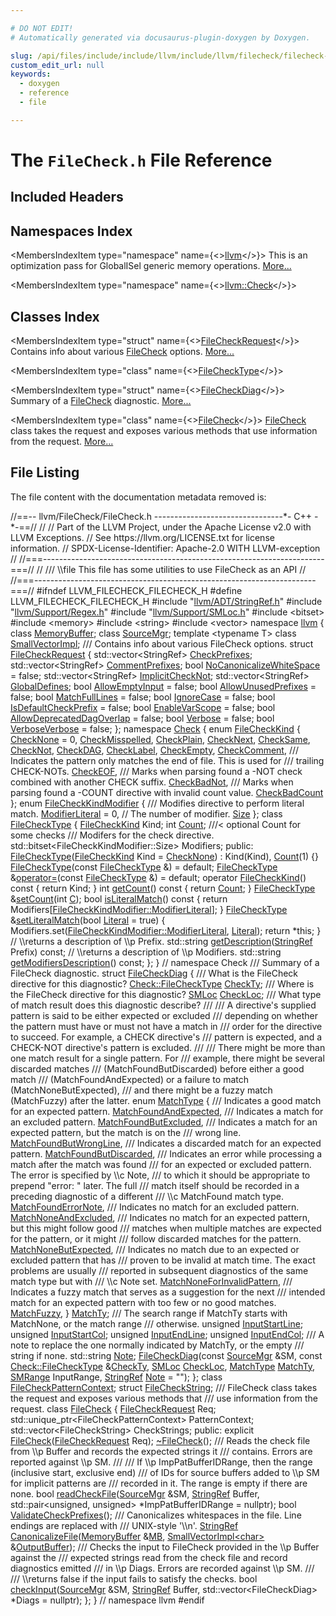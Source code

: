 ```yaml
---

# DO NOT EDIT!
# Automatically generated via docusaurus-plugin-doxygen by Doxygen.

slug: /api/files/include/include/llvm/include/llvm/filecheck/filecheck-h
custom_edit_url: null
keywords:
  - doxygen
  - reference
  - file

---
```





# The `FileCheck.h` File Reference

<DoxygenPage pluginConfig={pluginConfig}>



## Included Headers

<IncludesList>
<IncludesListItem
  filePath="llvm/ADT/StringRef.h"
  permalink="/docs/api/files/include/include/llvm/include/llvm/adt/stringref-h"
  isLocal="true" />
<IncludesListItem
  filePath="llvm/Support/Regex.h"
  permalink="/docs/api/files/include/include/llvm/include/llvm/support/regex-h"
  isLocal="true" />
<IncludesListItem
  filePath="llvm/Support/SMLoc.h"
  permalink="/docs/api/files/include/include/llvm/include/llvm/support/smloc-h"
  isLocal="true" />
<IncludesListItem
  filePath="bitset"
  permalink=""
  isLocal="false" />
<IncludesListItem
  filePath="memory"
  permalink=""
  isLocal="false" />
<IncludesListItem
  filePath="string"
  permalink=""
  isLocal="false" />
<IncludesListItem
  filePath="vector"
  permalink=""
  isLocal="false" />
</IncludesList>

## Namespaces Index

<MembersIndex>

<MembersIndexItem
  type="namespace"
  name={<><a href="/docs/api/namespaces/llvm">llvm</a></>}>
This is an optimization pass for GlobalISel generic memory operations. <a href="/docs/api/namespaces/llvm/#details">More...</a>
</MembersIndexItem>

<MembersIndexItem
  type="namespace"
  name={<><a href="/docs/api/namespaces/llvm/check">llvm::Check</a></>}>
</MembersIndexItem>

</MembersIndex>

## Classes Index

<MembersIndex>

<MembersIndexItem
  type="struct"
  name={<><a href="/docs/api/structs/llvm/filecheckrequest">FileCheckRequest</a></>}>
Contains info about various <a href="/docs/api/classes/llvm/filecheck">FileCheck</a> options. <a href="/docs/api/structs/llvm/filecheckrequest/#details">More...</a>
</MembersIndexItem>

<MembersIndexItem
  type="class"
  name={<><a href="/docs/api/classes/llvm/check/filechecktype">FileCheckType</a></>}>
</MembersIndexItem>

<MembersIndexItem
  type="struct"
  name={<><a href="/docs/api/structs/llvm/filecheckdiag">FileCheckDiag</a></>}>
Summary of a <a href="/docs/api/classes/llvm/filecheck">FileCheck</a> diagnostic. <a href="/docs/api/structs/llvm/filecheckdiag/#details">More...</a>
</MembersIndexItem>

<MembersIndexItem
  type="class"
  name={<><a href="/docs/api/classes/llvm/filecheck">FileCheck</a></>}>
<a href="/docs/api/classes/llvm/filecheck">FileCheck</a> class takes the request and exposes various methods that use information from the request. <a href="/docs/api/classes/llvm/filecheck/#details">More...</a>
</MembersIndexItem>

</MembersIndex>


## File Listing

The file content with the documentation metadata removed is:

<ProgramListing>

<Link id="l00001" /><CodeLine lineNumber="1"><Highlight kind="comment">//==-- llvm/FileCheck/FileCheck.h --------------------------------&#42;- C++ -&#42;-==//</Highlight><Highlight kind="normal"></Highlight></CodeLine>
<Link id="l00002" /><CodeLine lineNumber="2"><Highlight kind="normal"></Highlight><Highlight kind="comment">//</Highlight><Highlight kind="normal"></Highlight></CodeLine>
<Link id="l00003" /><CodeLine lineNumber="3"><Highlight kind="normal"></Highlight><Highlight kind="comment">// Part of the LLVM Project, under the Apache License v2.0 with LLVM Exceptions.</Highlight><Highlight kind="normal"></Highlight></CodeLine>
<Link id="l00004" /><CodeLine lineNumber="4"><Highlight kind="normal"></Highlight><Highlight kind="comment">// See https://llvm.org/LICENSE.txt for license information.</Highlight><Highlight kind="normal"></Highlight></CodeLine>
<Link id="l00005" /><CodeLine lineNumber="5"><Highlight kind="normal"></Highlight><Highlight kind="comment">// SPDX-License-Identifier: Apache-2.0 WITH LLVM-exception</Highlight><Highlight kind="normal"></Highlight></CodeLine>
<Link id="l00006" /><CodeLine lineNumber="6"><Highlight kind="normal"></Highlight><Highlight kind="comment">//</Highlight><Highlight kind="normal"></Highlight></CodeLine>
<Link id="l00007" /><CodeLine lineNumber="7"><Highlight kind="normal"></Highlight><Highlight kind="comment">//===----------------------------------------------------------------------===//</Highlight><Highlight kind="normal"></Highlight></CodeLine>
<Link id="l00008" /><CodeLine lineNumber="8"><Highlight kind="normal"></Highlight><Highlight kind="comment">//</Highlight><Highlight kind="comment"></Highlight></CodeLine>
<Link id="l00009" /><CodeLine lineNumber="9"><Highlight kind="comment">/// \\file This file has some utilities to use FileCheck as an API</Highlight><Highlight kind="normal"></Highlight></CodeLine>
<Link id="l00010" /><CodeLine lineNumber="10"><Highlight kind="normal"></Highlight><Highlight kind="comment">//</Highlight><Highlight kind="normal"></Highlight></CodeLine>
<Link id="l00011" /><CodeLine lineNumber="11"><Highlight kind="normal"></Highlight><Highlight kind="comment">//===----------------------------------------------------------------------===//</Highlight><Highlight kind="normal"></Highlight></CodeLine>
<Link id="l00012" /><CodeLine lineNumber="12"><Highlight kind="normal"></Highlight></CodeLine>
<Link id="l00013" /><CodeLine lineNumber="13"><Highlight kind="normal"></Highlight><Highlight kind="preprocessor">#ifndef LLVM&#95;FILECHECK&#95;FILECHECK&#95;H</Highlight><Highlight kind="normal"></Highlight></CodeLine>
<Link id="l00014" /><CodeLine lineNumber="14"><Highlight kind="normal"></Highlight><Highlight kind="preprocessor">#define LLVM&#95;FILECHECK&#95;FILECHECK&#95;H</Highlight><Highlight kind="normal"></Highlight></CodeLine>
<Link id="l00015" /><CodeLine lineNumber="15"><Highlight kind="normal"></Highlight></CodeLine>
<Link id="l00016" /><CodeLine lineNumber="16"><Highlight kind="normal"></Highlight><Highlight kind="preprocessor">#include &quot;<a href="/docs/api/files/include/include/llvm/include/llvm/adt/stringref-h">llvm/ADT/StringRef.h</a>&quot;</Highlight><Highlight kind="normal"></Highlight></CodeLine>
<Link id="l00017" /><CodeLine lineNumber="17"><Highlight kind="normal"></Highlight><Highlight kind="preprocessor">#include &quot;<a href="/docs/api/files/include/include/llvm/include/llvm/support/regex-h">llvm/Support/Regex.h</a>&quot;</Highlight><Highlight kind="normal"></Highlight></CodeLine>
<Link id="l00018" /><CodeLine lineNumber="18"><Highlight kind="normal"></Highlight><Highlight kind="preprocessor">#include &quot;<a href="/docs/api/files/include/include/llvm/include/llvm/support/smloc-h">llvm/Support/SMLoc.h</a>&quot;</Highlight><Highlight kind="normal"></Highlight></CodeLine>
<Link id="l00019" /><CodeLine lineNumber="19"><Highlight kind="normal"></Highlight><Highlight kind="preprocessor">#include &lt;bitset&gt;</Highlight><Highlight kind="normal"></Highlight></CodeLine>
<Link id="l00020" /><CodeLine lineNumber="20"><Highlight kind="normal"></Highlight><Highlight kind="preprocessor">#include &lt;memory&gt;</Highlight><Highlight kind="normal"></Highlight></CodeLine>
<Link id="l00021" /><CodeLine lineNumber="21"><Highlight kind="normal"></Highlight><Highlight kind="preprocessor">#include &lt;string&gt;</Highlight><Highlight kind="normal"></Highlight></CodeLine>
<Link id="l00022" /><CodeLine lineNumber="22"><Highlight kind="normal"></Highlight><Highlight kind="preprocessor">#include &lt;vector&gt;</Highlight><Highlight kind="normal"></Highlight></CodeLine>
<Link id="l00023" /><CodeLine lineNumber="23"><Highlight kind="normal"></Highlight></CodeLine>
<Link id="l00024" /><CodeLine lineNumber="24"><Highlight kind="normal"></Highlight><Highlight kind="keyword">namespace </Highlight><Highlight kind="normal"><a href="/docs/api/namespaces/llvm">llvm</a> &#123;</Highlight></CodeLine>
<Link id="l00025" /><CodeLine lineNumber="25"><Highlight kind="normal"></Highlight><Highlight kind="keyword">class </Highlight><Highlight kind="normal"><a href="/docs/api/classes/llvm/memorybuffer">MemoryBuffer</a>;</Highlight></CodeLine>
<Link id="l00026" /><CodeLine lineNumber="26"><Highlight kind="normal"></Highlight><Highlight kind="keyword">class </Highlight><Highlight kind="normal"><a href="/docs/api/classes/llvm/sourcemgr">SourceMgr</a>;</Highlight></CodeLine>
<Link id="l00027" /><CodeLine lineNumber="27"><Highlight kind="normal"></Highlight><Highlight kind="keyword">template</Highlight><Highlight kind="normal"> &lt;</Highlight><Highlight kind="keyword">typename</Highlight><Highlight kind="normal"> T&gt; </Highlight><Highlight kind="keyword">class </Highlight><Highlight kind="normal"><a href="/docs/api/classes/llvm/smallvectorimpl">SmallVectorImpl</a>;</Highlight></CodeLine>
<Link id="l00028" /><CodeLine lineNumber="28"><Highlight kind="normal"></Highlight><Highlight kind="comment"></Highlight></CodeLine>
<Link id="l00029" /><CodeLine lineNumber="29"><Highlight kind="comment">/// Contains info about various FileCheck options.</Highlight><Highlight kind="normal"></Highlight></CodeLine>
<Link id="l00030" /><CodeLine lineNumber="30" lineLink="/docs/api/structs/llvm/filecheckrequest"><Highlight kind="normal"></Highlight><Highlight kind="keyword">struct </Highlight><Highlight kind="normal"><a href="/docs/api/structs/llvm/filecheckrequest">FileCheckRequest</a> &#123;</Highlight></CodeLine>
<Link id="l00031" /><CodeLine lineNumber="31" lineLink="/docs/api/structs/llvm/filecheckrequest/#acda76c0767dd2148162859f90b48f8b5"><Highlight kind="normal">  std::vector&lt;StringRef&gt; <a href="/docs/api/structs/llvm/filecheckrequest/#acda76c0767dd2148162859f90b48f8b5">CheckPrefixes</a>;</Highlight></CodeLine>
<Link id="l00032" /><CodeLine lineNumber="32" lineLink="/docs/api/structs/llvm/filecheckrequest/#ab3f63b76e1980996f6a99891c5b385f7"><Highlight kind="normal">  std::vector&lt;StringRef&gt; <a href="/docs/api/structs/llvm/filecheckrequest/#ab3f63b76e1980996f6a99891c5b385f7">CommentPrefixes</a>;</Highlight></CodeLine>
<Link id="l00033" /><CodeLine lineNumber="33" lineLink="/docs/api/structs/llvm/filecheckrequest/#a568ab5f904650e1b022c8ec1d4c0fe06"><Highlight kind="normal">  </Highlight><Highlight kind="keywordtype">bool</Highlight><Highlight kind="normal"> <a href="/docs/api/structs/llvm/filecheckrequest/#a568ab5f904650e1b022c8ec1d4c0fe06">NoCanonicalizeWhiteSpace</a> = </Highlight><Highlight kind="keyword">false</Highlight><Highlight kind="normal">;</Highlight></CodeLine>
<Link id="l00034" /><CodeLine lineNumber="34" lineLink="/docs/api/structs/llvm/filecheckrequest/#a845beb4ef302dc19adfbdca8b811017a"><Highlight kind="normal">  std::vector&lt;StringRef&gt; <a href="/docs/api/structs/llvm/filecheckrequest/#a845beb4ef302dc19adfbdca8b811017a">ImplicitCheckNot</a>;</Highlight></CodeLine>
<Link id="l00035" /><CodeLine lineNumber="35" lineLink="/docs/api/structs/llvm/filecheckrequest/#a4c1049ccf9623813d662183981d2c2a0"><Highlight kind="normal">  std::vector&lt;StringRef&gt; <a href="/docs/api/structs/llvm/filecheckrequest/#a4c1049ccf9623813d662183981d2c2a0">GlobalDefines</a>;</Highlight></CodeLine>
<Link id="l00036" /><CodeLine lineNumber="36" lineLink="/docs/api/structs/llvm/filecheckrequest/#af0a0267b36c5ffad9158aa300210dbf4"><Highlight kind="normal">  </Highlight><Highlight kind="keywordtype">bool</Highlight><Highlight kind="normal"> <a href="/docs/api/structs/llvm/filecheckrequest/#af0a0267b36c5ffad9158aa300210dbf4">AllowEmptyInput</a> = </Highlight><Highlight kind="keyword">false</Highlight><Highlight kind="normal">;</Highlight></CodeLine>
<Link id="l00037" /><CodeLine lineNumber="37" lineLink="/docs/api/structs/llvm/filecheckrequest/#ac7e122be732c837386fc6a816692f4f4"><Highlight kind="normal">  </Highlight><Highlight kind="keywordtype">bool</Highlight><Highlight kind="normal"> <a href="/docs/api/structs/llvm/filecheckrequest/#ac7e122be732c837386fc6a816692f4f4">AllowUnusedPrefixes</a> = </Highlight><Highlight kind="keyword">false</Highlight><Highlight kind="normal">;</Highlight></CodeLine>
<Link id="l00038" /><CodeLine lineNumber="38" lineLink="/docs/api/structs/llvm/filecheckrequest/#aa028a0ee1d4971af329f05d81c9b2bfd"><Highlight kind="normal">  </Highlight><Highlight kind="keywordtype">bool</Highlight><Highlight kind="normal"> <a href="/docs/api/structs/llvm/filecheckrequest/#aa028a0ee1d4971af329f05d81c9b2bfd">MatchFullLines</a> = </Highlight><Highlight kind="keyword">false</Highlight><Highlight kind="normal">;</Highlight></CodeLine>
<Link id="l00039" /><CodeLine lineNumber="39" lineLink="/docs/api/structs/llvm/filecheckrequest/#ae884000984dd09d1cfbb3628ea820ed2"><Highlight kind="normal">  </Highlight><Highlight kind="keywordtype">bool</Highlight><Highlight kind="normal"> <a href="/docs/api/structs/llvm/filecheckrequest/#ae884000984dd09d1cfbb3628ea820ed2">IgnoreCase</a> = </Highlight><Highlight kind="keyword">false</Highlight><Highlight kind="normal">;</Highlight></CodeLine>
<Link id="l00040" /><CodeLine lineNumber="40" lineLink="/docs/api/structs/llvm/filecheckrequest/#a1443b68a9d922cc473ae084aaa14654d"><Highlight kind="normal">  </Highlight><Highlight kind="keywordtype">bool</Highlight><Highlight kind="normal"> <a href="/docs/api/structs/llvm/filecheckrequest/#a1443b68a9d922cc473ae084aaa14654d">IsDefaultCheckPrefix</a> = </Highlight><Highlight kind="keyword">false</Highlight><Highlight kind="normal">;</Highlight></CodeLine>
<Link id="l00041" /><CodeLine lineNumber="41" lineLink="/docs/api/structs/llvm/filecheckrequest/#a028665373763bde7ceb0f14d01093b45"><Highlight kind="normal">  </Highlight><Highlight kind="keywordtype">bool</Highlight><Highlight kind="normal"> <a href="/docs/api/structs/llvm/filecheckrequest/#a028665373763bde7ceb0f14d01093b45">EnableVarScope</a> = </Highlight><Highlight kind="keyword">false</Highlight><Highlight kind="normal">;</Highlight></CodeLine>
<Link id="l00042" /><CodeLine lineNumber="42" lineLink="/docs/api/structs/llvm/filecheckrequest/#ae3392d2d27cadfad4a5a7f68c44fb7ba"><Highlight kind="normal">  </Highlight><Highlight kind="keywordtype">bool</Highlight><Highlight kind="normal"> <a href="/docs/api/structs/llvm/filecheckrequest/#ae3392d2d27cadfad4a5a7f68c44fb7ba">AllowDeprecatedDagOverlap</a> = </Highlight><Highlight kind="keyword">false</Highlight><Highlight kind="normal">;</Highlight></CodeLine>
<Link id="l00043" /><CodeLine lineNumber="43" lineLink="/docs/api/structs/llvm/filecheckrequest/#aa17abc10f9ba381d31d7271db615ad16"><Highlight kind="normal">  </Highlight><Highlight kind="keywordtype">bool</Highlight><Highlight kind="normal"> <a href="/docs/api/structs/llvm/filecheckrequest/#aa17abc10f9ba381d31d7271db615ad16">Verbose</a> = </Highlight><Highlight kind="keyword">false</Highlight><Highlight kind="normal">;</Highlight></CodeLine>
<Link id="l00044" /><CodeLine lineNumber="44" lineLink="/docs/api/structs/llvm/filecheckrequest/#a193992afe00c8b2c9753fb0fab1b9106"><Highlight kind="normal">  </Highlight><Highlight kind="keywordtype">bool</Highlight><Highlight kind="normal"> <a href="/docs/api/structs/llvm/filecheckrequest/#a193992afe00c8b2c9753fb0fab1b9106">VerboseVerbose</a> = </Highlight><Highlight kind="keyword">false</Highlight><Highlight kind="normal">;</Highlight></CodeLine>
<Link id="l00045" /><CodeLine lineNumber="45"><Highlight kind="normal">&#125;;</Highlight></CodeLine>
<Link id="l00046" /><CodeLine lineNumber="46"><Highlight kind="normal"></Highlight></CodeLine>
<Link id="l00047" /><CodeLine lineNumber="47" lineLink="/docs/api/namespaces/llvm/check"><Highlight kind="normal"></Highlight><Highlight kind="keyword">namespace </Highlight><Highlight kind="normal"><a href="/docs/api/namespaces/llvm/check">Check</a> &#123;</Highlight></CodeLine>
<Link id="l00048" /><CodeLine lineNumber="48"><Highlight kind="normal"></Highlight></CodeLine>
<Link id="l00049" /><CodeLine lineNumber="49" lineLink="/docs/api/namespaces/llvm/check/#a61538d341f95c09113a9a0d0434d8dcc"><Highlight kind="normal"></Highlight><Highlight kind="keyword">enum</Highlight><Highlight kind="normal"> <a href="/docs/api/namespaces/llvm/check/#a61538d341f95c09113a9a0d0434d8dcc">FileCheckKind</a> &#123;</Highlight></CodeLine>
<Link id="l00050" /><CodeLine lineNumber="50" lineLink="/docs/api/namespaces/llvm/check/#a61538d341f95c09113a9a0d0434d8dcca9852bebd673f9c43a584b08401e3197d"><Highlight kind="normal">  <a href="/docs/api/namespaces/llvm/check/#a61538d341f95c09113a9a0d0434d8dcca9852bebd673f9c43a584b08401e3197d">CheckNone</a> = 0,</Highlight></CodeLine>
<Link id="l00051" /><CodeLine lineNumber="51" lineLink="/docs/api/namespaces/llvm/check/#a61538d341f95c09113a9a0d0434d8dccabced3746e039f44b8e662be748fd4e17"><Highlight kind="normal">  <a href="/docs/api/namespaces/llvm/check/#a61538d341f95c09113a9a0d0434d8dccabced3746e039f44b8e662be748fd4e17">CheckMisspelled</a>,</Highlight></CodeLine>
<Link id="l00052" /><CodeLine lineNumber="52" lineLink="/docs/api/namespaces/llvm/check/#a61538d341f95c09113a9a0d0434d8dcca166f25ea09a5e0064149ae472c8d8f2e"><Highlight kind="normal">  <a href="/docs/api/namespaces/llvm/check/#a61538d341f95c09113a9a0d0434d8dcca166f25ea09a5e0064149ae472c8d8f2e">CheckPlain</a>,</Highlight></CodeLine>
<Link id="l00053" /><CodeLine lineNumber="53" lineLink="/docs/api/namespaces/llvm/check/#a61538d341f95c09113a9a0d0434d8dcca49f3a249a76b57b5659baae2c45dfb75"><Highlight kind="normal">  <a href="/docs/api/namespaces/llvm/check/#a61538d341f95c09113a9a0d0434d8dcca49f3a249a76b57b5659baae2c45dfb75">CheckNext</a>,</Highlight></CodeLine>
<Link id="l00054" /><CodeLine lineNumber="54" lineLink="/docs/api/namespaces/llvm/check/#a61538d341f95c09113a9a0d0434d8dccaf738504ab1341813c0cda15fa68a6310"><Highlight kind="normal">  <a href="/docs/api/namespaces/llvm/check/#a61538d341f95c09113a9a0d0434d8dccaf738504ab1341813c0cda15fa68a6310">CheckSame</a>,</Highlight></CodeLine>
<Link id="l00055" /><CodeLine lineNumber="55" lineLink="/docs/api/namespaces/llvm/check/#a61538d341f95c09113a9a0d0434d8dcca4f9655da5198915aff91bd25115d22fa"><Highlight kind="normal">  <a href="/docs/api/namespaces/llvm/check/#a61538d341f95c09113a9a0d0434d8dcca4f9655da5198915aff91bd25115d22fa">CheckNot</a>,</Highlight></CodeLine>
<Link id="l00056" /><CodeLine lineNumber="56" lineLink="/docs/api/namespaces/llvm/check/#a61538d341f95c09113a9a0d0434d8dcca6e00b905236376d8aec56ad3351a45b0"><Highlight kind="normal">  <a href="/docs/api/namespaces/llvm/check/#a61538d341f95c09113a9a0d0434d8dcca6e00b905236376d8aec56ad3351a45b0">CheckDAG</a>,</Highlight></CodeLine>
<Link id="l00057" /><CodeLine lineNumber="57" lineLink="/docs/api/namespaces/llvm/check/#a61538d341f95c09113a9a0d0434d8dccad88307ccd9067d72cfb0e62d19daa77d"><Highlight kind="normal">  <a href="/docs/api/namespaces/llvm/check/#a61538d341f95c09113a9a0d0434d8dccad88307ccd9067d72cfb0e62d19daa77d">CheckLabel</a>,</Highlight></CodeLine>
<Link id="l00058" /><CodeLine lineNumber="58" lineLink="/docs/api/namespaces/llvm/check/#a61538d341f95c09113a9a0d0434d8dcca80e33945f521f203f2a632bc0f2041e5"><Highlight kind="normal">  <a href="/docs/api/namespaces/llvm/check/#a61538d341f95c09113a9a0d0434d8dcca80e33945f521f203f2a632bc0f2041e5">CheckEmpty</a>,</Highlight></CodeLine>
<Link id="l00059" /><CodeLine lineNumber="59" lineLink="/docs/api/namespaces/llvm/check/#a61538d341f95c09113a9a0d0434d8dccaf16a622382af4f7939c473b436c8f2ca"><Highlight kind="normal">  <a href="/docs/api/namespaces/llvm/check/#a61538d341f95c09113a9a0d0434d8dccaf16a622382af4f7939c473b436c8f2ca">CheckComment</a>,</Highlight></CodeLine>
<Link id="l00060" /><CodeLine lineNumber="60"><Highlight kind="normal"></Highlight><Highlight kind="comment"></Highlight></CodeLine>
<Link id="l00061" /><CodeLine lineNumber="61"><Highlight kind="comment">  /// Indicates the pattern only matches the end of file. This is used for</Highlight></CodeLine>
<Link id="l00062" /><CodeLine lineNumber="62"><Highlight kind="comment">  /// trailing CHECK-NOTs.</Highlight><Highlight kind="normal"></Highlight></CodeLine>
<Link id="l00063" /><CodeLine lineNumber="63" lineLink="/docs/api/namespaces/llvm/check/#a61538d341f95c09113a9a0d0434d8dccaba2d525032487e7def52c8154b19e29c"><Highlight kind="normal">  <a href="/docs/api/namespaces/llvm/check/#a61538d341f95c09113a9a0d0434d8dccaba2d525032487e7def52c8154b19e29c">CheckEOF</a>,</Highlight></CodeLine>
<Link id="l00064" /><CodeLine lineNumber="64"><Highlight kind="normal"></Highlight><Highlight kind="comment"></Highlight></CodeLine>
<Link id="l00065" /><CodeLine lineNumber="65"><Highlight kind="comment">  /// Marks when parsing found a -NOT check combined with another CHECK suffix.</Highlight><Highlight kind="normal"></Highlight></CodeLine>
<Link id="l00066" /><CodeLine lineNumber="66" lineLink="/docs/api/namespaces/llvm/check/#a61538d341f95c09113a9a0d0434d8dcca8b26e2b469fdd62f96446d3299b4189e"><Highlight kind="normal">  <a href="/docs/api/namespaces/llvm/check/#a61538d341f95c09113a9a0d0434d8dcca8b26e2b469fdd62f96446d3299b4189e">CheckBadNot</a>,</Highlight></CodeLine>
<Link id="l00067" /><CodeLine lineNumber="67"><Highlight kind="normal"></Highlight><Highlight kind="comment"></Highlight></CodeLine>
<Link id="l00068" /><CodeLine lineNumber="68"><Highlight kind="comment">  /// Marks when parsing found a -COUNT directive with invalid count value.</Highlight><Highlight kind="normal"></Highlight></CodeLine>
<Link id="l00069" /><CodeLine lineNumber="69" lineLink="/docs/api/namespaces/llvm/check/#a61538d341f95c09113a9a0d0434d8dccab74df0ffb39a8f2c0918324e23a899f2"><Highlight kind="normal">  <a href="/docs/api/namespaces/llvm/check/#a61538d341f95c09113a9a0d0434d8dccab74df0ffb39a8f2c0918324e23a899f2">CheckBadCount</a></Highlight></CodeLine>
<Link id="l00070" /><CodeLine lineNumber="70"><Highlight kind="normal">&#125;;</Highlight></CodeLine>
<Link id="l00071" /><CodeLine lineNumber="71"><Highlight kind="normal"></Highlight></CodeLine>
<Link id="l00072" /><CodeLine lineNumber="72" lineLink="/docs/api/namespaces/llvm/check/#a067ee17412e800f03802fa9517685732"><Highlight kind="normal"></Highlight><Highlight kind="keyword">enum</Highlight><Highlight kind="normal"> <a href="/docs/api/namespaces/llvm/check/#a067ee17412e800f03802fa9517685732">FileCheckKindModifier</a> &#123;</Highlight><Highlight kind="comment"></Highlight></CodeLine>
<Link id="l00073" /><CodeLine lineNumber="73"><Highlight kind="comment">  /// Modifies directive to perform literal match.</Highlight><Highlight kind="normal"></Highlight></CodeLine>
<Link id="l00074" /><CodeLine lineNumber="74" lineLink="/docs/api/namespaces/llvm/check/#a067ee17412e800f03802fa9517685732a563a220961f1b2753b54ca54c648119e"><Highlight kind="normal">  <a href="/docs/api/namespaces/llvm/check/#a067ee17412e800f03802fa9517685732a563a220961f1b2753b54ca54c648119e">ModifierLiteral</a> = 0,</Highlight></CodeLine>
<Link id="l00075" /><CodeLine lineNumber="75"><Highlight kind="normal"></Highlight></CodeLine>
<Link id="l00076" /><CodeLine lineNumber="76"><Highlight kind="normal">  </Highlight><Highlight kind="comment">// The number of modifier.</Highlight><Highlight kind="normal"></Highlight></CodeLine>
<Link id="l00077" /><CodeLine lineNumber="77" lineLink="/docs/api/namespaces/llvm/check/#a067ee17412e800f03802fa9517685732a3450a9712780ac26b071f9da4288a396"><Highlight kind="normal">  <a href="/docs/api/namespaces/llvm/check/#a067ee17412e800f03802fa9517685732a3450a9712780ac26b071f9da4288a396">Size</a></Highlight></CodeLine>
<Link id="l00078" /><CodeLine lineNumber="78"><Highlight kind="normal">&#125;;</Highlight></CodeLine>
<Link id="l00079" /><CodeLine lineNumber="79"><Highlight kind="normal"></Highlight></CodeLine>
<Link id="l00080" /><CodeLine lineNumber="80" lineLink="/docs/api/classes/llvm/check/filechecktype"><Highlight kind="normal"></Highlight><Highlight kind="keyword">class </Highlight><Highlight kind="normal"><a href="/docs/api/classes/llvm/check/filechecktype/#a2a4947cd2e57d206679931026b546c34">FileCheckType</a> &#123;</Highlight></CodeLine>
<Link id="l00081" /><CodeLine lineNumber="81"><Highlight kind="normal">  <a href="/docs/api/namespaces/llvm/check/#a61538d341f95c09113a9a0d0434d8dcc">FileCheckKind</a> Kind;</Highlight></CodeLine>
<Link id="l00082" /><CodeLine lineNumber="82"><Highlight kind="normal">  </Highlight><Highlight kind="keywordtype">int</Highlight><Highlight kind="normal"> <a href="/docs/api/namespaces/llvm/#a845e08be4b0320d66901a66b0c0e9509">Count</a>; </Highlight><Highlight kind="comment">///&lt; optional Count for some checks</Highlight><Highlight kind="comment"></Highlight></CodeLine>
<Link id="l00083" /><CodeLine lineNumber="83"><Highlight kind="comment">  /// Modifers for the check directive.</Highlight><Highlight kind="normal"></Highlight></CodeLine>
<Link id="l00084" /><CodeLine lineNumber="84"><Highlight kind="normal">  std::bitset&lt;FileCheckKindModifier::Size&gt; Modifiers;</Highlight></CodeLine>
<Link id="l00085" /><CodeLine lineNumber="85"><Highlight kind="normal"></Highlight></CodeLine>
<Link id="l00086" /><CodeLine lineNumber="86"><Highlight kind="normal"></Highlight><Highlight kind="keyword">public</Highlight><Highlight kind="normal">:</Highlight></CodeLine>
<Link id="l00087" /><CodeLine lineNumber="87" lineLink="/docs/api/classes/llvm/check/filechecktype/#a2a4947cd2e57d206679931026b546c34"><Highlight kind="normal">  <a href="/docs/api/classes/llvm/check/filechecktype/#a2a4947cd2e57d206679931026b546c34">FileCheckType</a>(<a href="/docs/api/namespaces/llvm/check/#a61538d341f95c09113a9a0d0434d8dcc">FileCheckKind</a> Kind = <a href="/docs/api/namespaces/llvm/check/#a61538d341f95c09113a9a0d0434d8dcca9852bebd673f9c43a584b08401e3197d">CheckNone</a>) : Kind(Kind), <a href="/docs/api/namespaces/llvm/#a845e08be4b0320d66901a66b0c0e9509">Count</a>(1) &#123;&#125;</Highlight></CodeLine>
<Link id="l00088" /><CodeLine lineNumber="88" lineLink="/docs/api/classes/llvm/check/filechecktype/#ae6a29787459853aee90f3e508fac7887"><Highlight kind="normal">  <a href="/docs/api/classes/llvm/check/filechecktype/#ae6a29787459853aee90f3e508fac7887">FileCheckType</a>(</Highlight><Highlight kind="keyword">const</Highlight><Highlight kind="normal"> <a href="/docs/api/classes/llvm/check/filechecktype/#a2a4947cd2e57d206679931026b546c34">FileCheckType</a> &amp;) = </Highlight><Highlight kind="keywordflow">default</Highlight><Highlight kind="normal">;</Highlight></CodeLine>
<Link id="l00089" /><CodeLine lineNumber="89" lineLink="/docs/api/classes/llvm/check/filechecktype/#a7922259bf1332f1c9fc8e4377773293b"><Highlight kind="normal">  <a href="/docs/api/classes/llvm/check/filechecktype/#a2a4947cd2e57d206679931026b546c34">FileCheckType</a> &amp;<a href="/docs/api/classes/llvm/check/filechecktype/#a7922259bf1332f1c9fc8e4377773293b">operator=</a>(</Highlight><Highlight kind="keyword">const</Highlight><Highlight kind="normal"> <a href="/docs/api/classes/llvm/check/filechecktype/#a2a4947cd2e57d206679931026b546c34">FileCheckType</a> &amp;) = </Highlight><Highlight kind="keywordflow">default</Highlight><Highlight kind="normal">;</Highlight></CodeLine>
<Link id="l00090" /><CodeLine lineNumber="90"><Highlight kind="normal"></Highlight></CodeLine>
<Link id="l00091" /><CodeLine lineNumber="91" lineLink="/docs/api/classes/llvm/check/filechecktype/#a50c193fe0d391f363221f1c7614c8226"><Highlight kind="normal">  </Highlight><Highlight kind="keyword">operator</Highlight><Highlight kind="normal"> <a href="/docs/api/namespaces/llvm/check/#a61538d341f95c09113a9a0d0434d8dcc">FileCheckKind</a>()</Highlight><Highlight kind="keyword"> const </Highlight><Highlight kind="normal">&#123; </Highlight><Highlight kind="keywordflow">return</Highlight><Highlight kind="normal"> Kind; &#125;</Highlight></CodeLine>
<Link id="l00092" /><CodeLine lineNumber="92"><Highlight kind="normal"></Highlight></CodeLine>
<Link id="l00093" /><CodeLine lineNumber="93" lineLink="/docs/api/classes/llvm/check/filechecktype/#a511397f75441782625f94f0e93ca52b1"><Highlight kind="normal">  </Highlight><Highlight kind="keywordtype">int</Highlight><Highlight kind="normal"> <a href="/docs/api/classes/llvm/check/filechecktype/#a511397f75441782625f94f0e93ca52b1">getCount</a>()</Highlight><Highlight kind="keyword"> const </Highlight><Highlight kind="normal">&#123; </Highlight><Highlight kind="keywordflow">return</Highlight><Highlight kind="normal"> <a href="/docs/api/namespaces/llvm/#a845e08be4b0320d66901a66b0c0e9509">Count</a>; &#125;</Highlight></CodeLine>
<Link id="l00094" /><CodeLine lineNumber="94"><Highlight kind="normal">  <a href="/docs/api/classes/llvm/check/filechecktype">FileCheckType</a> &amp;<a href="/docs/api/classes/llvm/check/filechecktype/#adc074eb68067d4d38018423166be1926">setCount</a>(</Highlight><Highlight kind="keywordtype">int</Highlight><Highlight kind="normal"> <a href="/docs/api/namespaces/llvm/callingconv/#ac6aa1387c4375260e2468eb5a77fdb4cafd841a49aec1539bc88abc8ff9e170fb">C</a>);</Highlight></CodeLine>
<Link id="l00095" /><CodeLine lineNumber="95"><Highlight kind="normal"></Highlight></CodeLine>
<Link id="l00096" /><CodeLine lineNumber="96" lineLink="/docs/api/classes/llvm/check/filechecktype/#a9a6bf97dd298b0d945dc397299bf5012"><Highlight kind="normal">  </Highlight><Highlight kind="keywordtype">bool</Highlight><Highlight kind="normal"> <a href="/docs/api/classes/llvm/check/filechecktype/#a9a6bf97dd298b0d945dc397299bf5012">isLiteralMatch</a>()</Highlight><Highlight kind="keyword"> const </Highlight><Highlight kind="normal">&#123;</Highlight></CodeLine>
<Link id="l00097" /><CodeLine lineNumber="97"><Highlight kind="normal">    </Highlight><Highlight kind="keywordflow">return</Highlight><Highlight kind="normal"> Modifiers&#91;<a href="/docs/api/namespaces/llvm/check/#a067ee17412e800f03802fa9517685732a563a220961f1b2753b54ca54c648119e">FileCheckKindModifier::ModifierLiteral</a>&#93;;</Highlight></CodeLine>
<Link id="l00098" /><CodeLine lineNumber="98"><Highlight kind="normal">  &#125;</Highlight></CodeLine>
<Link id="l00099" /><CodeLine lineNumber="99" lineLink="/docs/api/classes/llvm/check/filechecktype/#ad1f00eec67051e893a5adf6fe29e44ac"><Highlight kind="normal">  <a href="/docs/api/classes/llvm/check/filechecktype/#a2a4947cd2e57d206679931026b546c34">FileCheckType</a> &amp;<a href="/docs/api/classes/llvm/check/filechecktype/#ad1f00eec67051e893a5adf6fe29e44ac">setLiteralMatch</a>(</Highlight><Highlight kind="keywordtype">bool</Highlight><Highlight kind="normal"> <a href="/docs/api/namespaces/llvm/#ab7530cd22b8952cb41774507dd40c6f3ad7da1b76e5799f53a399b7a96ba67437">Literal</a> = </Highlight><Highlight kind="keyword">true</Highlight><Highlight kind="normal">) &#123;</Highlight></CodeLine>
<Link id="l00100" /><CodeLine lineNumber="100"><Highlight kind="normal">    Modifiers.set(<a href="/docs/api/namespaces/llvm/check/#a067ee17412e800f03802fa9517685732a563a220961f1b2753b54ca54c648119e">FileCheckKindModifier::ModifierLiteral</a>, <a href="/docs/api/namespaces/llvm/#ab7530cd22b8952cb41774507dd40c6f3ad7da1b76e5799f53a399b7a96ba67437">Literal</a>);</Highlight></CodeLine>
<Link id="l00101" /><CodeLine lineNumber="101"><Highlight kind="normal">    </Highlight><Highlight kind="keywordflow">return</Highlight><Highlight kind="normal"> &#42;</Highlight><Highlight kind="keyword">this</Highlight><Highlight kind="normal">;</Highlight></CodeLine>
<Link id="l00102" /><CodeLine lineNumber="102"><Highlight kind="normal">  &#125;</Highlight></CodeLine>
<Link id="l00103" /><CodeLine lineNumber="103"><Highlight kind="normal"></Highlight></CodeLine>
<Link id="l00104" /><CodeLine lineNumber="104"><Highlight kind="normal">  </Highlight><Highlight kind="comment">// \\returns a description of \\p Prefix.</Highlight><Highlight kind="normal"></Highlight></CodeLine>
<Link id="l00105" /><CodeLine lineNumber="105"><Highlight kind="normal">  std::string <a href="/docs/api/classes/llvm/check/filechecktype/#a28c2d38b7ebdeb9e3046f013c8ffa8a4">getDescription</a>(<a href="/docs/api/classes/llvm/stringref">StringRef</a> Prefix) </Highlight><Highlight kind="keyword">const</Highlight><Highlight kind="normal">;</Highlight></CodeLine>
<Link id="l00106" /><CodeLine lineNumber="106"><Highlight kind="normal"></Highlight></CodeLine>
<Link id="l00107" /><CodeLine lineNumber="107"><Highlight kind="normal">  </Highlight><Highlight kind="comment">// \\returns a description of \\p Modifiers.</Highlight><Highlight kind="normal"></Highlight></CodeLine>
<Link id="l00108" /><CodeLine lineNumber="108"><Highlight kind="normal">  std::string <a href="/docs/api/classes/llvm/check/filechecktype/#ab7cf540b51335002091691a5f7671c84">getModifiersDescription</a>() </Highlight><Highlight kind="keyword">const</Highlight><Highlight kind="normal">;</Highlight></CodeLine>
<Link id="l00109" /><CodeLine lineNumber="109"><Highlight kind="normal">&#125;;</Highlight></CodeLine>
<Link id="l00110" /><CodeLine lineNumber="110"><Highlight kind="normal">&#125; </Highlight><Highlight kind="comment">// namespace Check</Highlight><Highlight kind="normal"></Highlight></CodeLine>
<Link id="l00111" /><CodeLine lineNumber="111"><Highlight kind="normal"></Highlight><Highlight kind="comment"></Highlight></CodeLine>
<Link id="l00112" /><CodeLine lineNumber="112"><Highlight kind="comment">/// Summary of a FileCheck diagnostic.</Highlight><Highlight kind="normal"></Highlight></CodeLine>
<Link id="l00113" /><CodeLine lineNumber="113" lineLink="/docs/api/structs/llvm/filecheckdiag"><Highlight kind="normal"></Highlight><Highlight kind="keyword">struct </Highlight><Highlight kind="normal"><a href="/docs/api/structs/llvm/filecheckdiag/#a61b7d723c27bc645be803cb48a7f103f">FileCheckDiag</a> &#123;</Highlight><Highlight kind="comment"></Highlight></CodeLine>
<Link id="l00114" /><CodeLine lineNumber="114"><Highlight kind="comment">  /// What is the FileCheck directive for this diagnostic?</Highlight><Highlight kind="normal"></Highlight></CodeLine>
<Link id="l00115" /><CodeLine lineNumber="115" lineLink="/docs/api/structs/llvm/filecheckdiag/#a86901e0196062903763ea40e149ae363"><Highlight kind="normal">  <a href="/docs/api/classes/llvm/check/filechecktype">Check::FileCheckType</a> <a href="/docs/api/structs/llvm/filecheckdiag/#a86901e0196062903763ea40e149ae363">CheckTy</a>;</Highlight><Highlight kind="comment"></Highlight></CodeLine>
<Link id="l00116" /><CodeLine lineNumber="116"><Highlight kind="comment">  /// Where is the FileCheck directive for this diagnostic?</Highlight><Highlight kind="normal"></Highlight></CodeLine>
<Link id="l00117" /><CodeLine lineNumber="117" lineLink="/docs/api/structs/llvm/filecheckdiag/#af70d45da9cefd23e5f10aac0bf27b64b"><Highlight kind="normal">  <a href="/docs/api/classes/llvm/smloc">SMLoc</a> <a href="/docs/api/structs/llvm/filecheckdiag/#af70d45da9cefd23e5f10aac0bf27b64b">CheckLoc</a>;</Highlight><Highlight kind="comment"></Highlight></CodeLine>
<Link id="l00118" /><CodeLine lineNumber="118"><Highlight kind="comment">  /// What type of match result does this diagnostic describe?</Highlight></CodeLine>
<Link id="l00119" /><CodeLine lineNumber="119"><Highlight kind="comment">  ///</Highlight></CodeLine>
<Link id="l00120" /><CodeLine lineNumber="120"><Highlight kind="comment">  /// A directive&#39;s supplied pattern is said to be either expected or excluded</Highlight></CodeLine>
<Link id="l00121" /><CodeLine lineNumber="121"><Highlight kind="comment">  /// depending on whether the pattern must have or must not have a match in</Highlight></CodeLine>
<Link id="l00122" /><CodeLine lineNumber="122"><Highlight kind="comment">  /// order for the directive to succeed.  For example, a CHECK directive&#39;s</Highlight></CodeLine>
<Link id="l00123" /><CodeLine lineNumber="123"><Highlight kind="comment">  /// pattern is expected, and a CHECK-NOT directive&#39;s pattern is excluded.</Highlight></CodeLine>
<Link id="l00124" /><CodeLine lineNumber="124"><Highlight kind="comment">  ///</Highlight></CodeLine>
<Link id="l00125" /><CodeLine lineNumber="125"><Highlight kind="comment">  /// There might be more than one match result for a single pattern.  For</Highlight></CodeLine>
<Link id="l00126" /><CodeLine lineNumber="126"><Highlight kind="comment">  /// example, there might be several discarded matches</Highlight></CodeLine>
<Link id="l00127" /><CodeLine lineNumber="127"><Highlight kind="comment">  /// (MatchFoundButDiscarded) before either a good match</Highlight></CodeLine>
<Link id="l00128" /><CodeLine lineNumber="128"><Highlight kind="comment">  /// (MatchFoundAndExpected) or a failure to match (MatchNoneButExpected),</Highlight></CodeLine>
<Link id="l00129" /><CodeLine lineNumber="129"><Highlight kind="comment">  /// and there might be a fuzzy match (MatchFuzzy) after the latter.</Highlight><Highlight kind="normal"></Highlight></CodeLine>
<Link id="l00130" /><CodeLine lineNumber="130" lineLink="/docs/api/structs/llvm/filecheckdiag/#ab33e9e639814daad35bb1a9dc84190c0"><Highlight kind="normal">  </Highlight><Highlight kind="keyword">enum</Highlight><Highlight kind="normal"> <a href="/docs/api/structs/llvm/filecheckdiag/#ab33e9e639814daad35bb1a9dc84190c0">MatchType</a> &#123;</Highlight><Highlight kind="comment"></Highlight></CodeLine>
<Link id="l00131" /><CodeLine lineNumber="131"><Highlight kind="comment">    /// Indicates a good match for an expected pattern.</Highlight><Highlight kind="normal"></Highlight></CodeLine>
<Link id="l00132" /><CodeLine lineNumber="132" lineLink="/docs/api/structs/llvm/filecheckdiag/#ab33e9e639814daad35bb1a9dc84190c0adcf3e4ffa0433fb40711377d53b4baf1"><Highlight kind="normal">    <a href="/docs/api/structs/llvm/filecheckdiag/#ab33e9e639814daad35bb1a9dc84190c0adcf3e4ffa0433fb40711377d53b4baf1">MatchFoundAndExpected</a>,</Highlight><Highlight kind="comment"></Highlight></CodeLine>
<Link id="l00133" /><CodeLine lineNumber="133"><Highlight kind="comment">    /// Indicates a match for an excluded pattern.</Highlight><Highlight kind="normal"></Highlight></CodeLine>
<Link id="l00134" /><CodeLine lineNumber="134" lineLink="/docs/api/structs/llvm/filecheckdiag/#ab33e9e639814daad35bb1a9dc84190c0a66b95270a54c88af1ba70b794aa836f8"><Highlight kind="normal">    <a href="/docs/api/structs/llvm/filecheckdiag/#ab33e9e639814daad35bb1a9dc84190c0a66b95270a54c88af1ba70b794aa836f8">MatchFoundButExcluded</a>,</Highlight><Highlight kind="comment"></Highlight></CodeLine>
<Link id="l00135" /><CodeLine lineNumber="135"><Highlight kind="comment">    /// Indicates a match for an expected pattern, but the match is on the</Highlight></CodeLine>
<Link id="l00136" /><CodeLine lineNumber="136"><Highlight kind="comment">    /// wrong line.</Highlight><Highlight kind="normal"></Highlight></CodeLine>
<Link id="l00137" /><CodeLine lineNumber="137" lineLink="/docs/api/structs/llvm/filecheckdiag/#ab33e9e639814daad35bb1a9dc84190c0a3f5c9c6115db2361e358de0c62d43bed"><Highlight kind="normal">    <a href="/docs/api/structs/llvm/filecheckdiag/#ab33e9e639814daad35bb1a9dc84190c0a3f5c9c6115db2361e358de0c62d43bed">MatchFoundButWrongLine</a>,</Highlight><Highlight kind="comment"></Highlight></CodeLine>
<Link id="l00138" /><CodeLine lineNumber="138"><Highlight kind="comment">    /// Indicates a discarded match for an expected pattern.</Highlight><Highlight kind="normal"></Highlight></CodeLine>
<Link id="l00139" /><CodeLine lineNumber="139" lineLink="/docs/api/structs/llvm/filecheckdiag/#ab33e9e639814daad35bb1a9dc84190c0abf168517cbdcc053154c47b20986837b"><Highlight kind="normal">    <a href="/docs/api/structs/llvm/filecheckdiag/#ab33e9e639814daad35bb1a9dc84190c0abf168517cbdcc053154c47b20986837b">MatchFoundButDiscarded</a>,</Highlight><Highlight kind="comment"></Highlight></CodeLine>
<Link id="l00140" /><CodeLine lineNumber="140"><Highlight kind="comment">    /// Indicates an error while processing a match after the match was found</Highlight></CodeLine>
<Link id="l00141" /><CodeLine lineNumber="141"><Highlight kind="comment">    /// for an expected or excluded pattern.  The error is specified by \\c Note,</Highlight></CodeLine>
<Link id="l00142" /><CodeLine lineNumber="142"><Highlight kind="comment">    /// to which it should be appropriate to prepend &quot;error: &quot; later.  The full</Highlight></CodeLine>
<Link id="l00143" /><CodeLine lineNumber="143"><Highlight kind="comment">    /// match itself should be recorded in a preceding diagnostic of a different</Highlight></CodeLine>
<Link id="l00144" /><CodeLine lineNumber="144"><Highlight kind="comment">    /// \\c MatchFound match type.</Highlight><Highlight kind="normal"></Highlight></CodeLine>
<Link id="l00145" /><CodeLine lineNumber="145" lineLink="/docs/api/structs/llvm/filecheckdiag/#ab33e9e639814daad35bb1a9dc84190c0ab7e91555667e7182c229428b8f3a6302"><Highlight kind="normal">    <a href="/docs/api/structs/llvm/filecheckdiag/#ab33e9e639814daad35bb1a9dc84190c0ab7e91555667e7182c229428b8f3a6302">MatchFoundErrorNote</a>,</Highlight><Highlight kind="comment"></Highlight></CodeLine>
<Link id="l00146" /><CodeLine lineNumber="146"><Highlight kind="comment">    /// Indicates no match for an excluded pattern.</Highlight><Highlight kind="normal"></Highlight></CodeLine>
<Link id="l00147" /><CodeLine lineNumber="147" lineLink="/docs/api/structs/llvm/filecheckdiag/#ab33e9e639814daad35bb1a9dc84190c0a4a92716c994d8a58dc2e6b158e2b2f3f"><Highlight kind="normal">    <a href="/docs/api/structs/llvm/filecheckdiag/#ab33e9e639814daad35bb1a9dc84190c0a4a92716c994d8a58dc2e6b158e2b2f3f">MatchNoneAndExcluded</a>,</Highlight><Highlight kind="comment"></Highlight></CodeLine>
<Link id="l00148" /><CodeLine lineNumber="148"><Highlight kind="comment">    /// Indicates no match for an expected pattern, but this might follow good</Highlight></CodeLine>
<Link id="l00149" /><CodeLine lineNumber="149"><Highlight kind="comment">    /// matches when multiple matches are expected for the pattern, or it might</Highlight></CodeLine>
<Link id="l00150" /><CodeLine lineNumber="150"><Highlight kind="comment">    /// follow discarded matches for the pattern.</Highlight><Highlight kind="normal"></Highlight></CodeLine>
<Link id="l00151" /><CodeLine lineNumber="151" lineLink="/docs/api/structs/llvm/filecheckdiag/#ab33e9e639814daad35bb1a9dc84190c0afc543db8ad6f068fab3eea06297e0ebc"><Highlight kind="normal">    <a href="/docs/api/structs/llvm/filecheckdiag/#ab33e9e639814daad35bb1a9dc84190c0afc543db8ad6f068fab3eea06297e0ebc">MatchNoneButExpected</a>,</Highlight><Highlight kind="comment"></Highlight></CodeLine>
<Link id="l00152" /><CodeLine lineNumber="152"><Highlight kind="comment">    /// Indicates no match due to an expected or excluded pattern that has</Highlight></CodeLine>
<Link id="l00153" /><CodeLine lineNumber="153"><Highlight kind="comment">    /// proven to be invalid at match time.  The exact problems are usually</Highlight></CodeLine>
<Link id="l00154" /><CodeLine lineNumber="154"><Highlight kind="comment">    /// reported in subsequent diagnostics of the same match type but with</Highlight></CodeLine>
<Link id="l00155" /><CodeLine lineNumber="155"><Highlight kind="comment">    /// \\c Note set.</Highlight><Highlight kind="normal"></Highlight></CodeLine>
<Link id="l00156" /><CodeLine lineNumber="156" lineLink="/docs/api/structs/llvm/filecheckdiag/#ab33e9e639814daad35bb1a9dc84190c0ad139fc8ba0eace914c3d91f8c51c35b1"><Highlight kind="normal">    <a href="/docs/api/structs/llvm/filecheckdiag/#ab33e9e639814daad35bb1a9dc84190c0ad139fc8ba0eace914c3d91f8c51c35b1">MatchNoneForInvalidPattern</a>,</Highlight><Highlight kind="comment"></Highlight></CodeLine>
<Link id="l00157" /><CodeLine lineNumber="157"><Highlight kind="comment">    /// Indicates a fuzzy match that serves as a suggestion for the next</Highlight></CodeLine>
<Link id="l00158" /><CodeLine lineNumber="158"><Highlight kind="comment">    /// intended match for an expected pattern with too few or no good matches.</Highlight><Highlight kind="normal"></Highlight></CodeLine>
<Link id="l00159" /><CodeLine lineNumber="159" lineLink="/docs/api/structs/llvm/filecheckdiag/#ab33e9e639814daad35bb1a9dc84190c0a6c8cff7a0ac871bde6a0e4e33a8e90d2"><Highlight kind="normal">    <a href="/docs/api/structs/llvm/filecheckdiag/#ab33e9e639814daad35bb1a9dc84190c0a6c8cff7a0ac871bde6a0e4e33a8e90d2">MatchFuzzy</a>,</Highlight></CodeLine>
<Link id="l00160" /><CodeLine lineNumber="160" lineLink="/docs/api/structs/llvm/filecheckdiag/#a2da50048c6a2c815f6e4219f9c259386"><Highlight kind="normal">  &#125; <a href="/docs/api/structs/llvm/filecheckdiag/#a2da50048c6a2c815f6e4219f9c259386">MatchTy</a>;</Highlight><Highlight kind="comment"></Highlight></CodeLine>
<Link id="l00161" /><CodeLine lineNumber="161"><Highlight kind="comment">  /// The search range if MatchTy starts with MatchNone, or the match range</Highlight></CodeLine>
<Link id="l00162" /><CodeLine lineNumber="162"><Highlight kind="comment">  /// otherwise.</Highlight><Highlight kind="normal"></Highlight></CodeLine>
<Link id="l00163" /><CodeLine lineNumber="163" lineLink="/docs/api/structs/llvm/filecheckdiag/#a3e2ffb9989d232f1741d82d11901ee55"><Highlight kind="normal">  </Highlight><Highlight kind="keywordtype">unsigned</Highlight><Highlight kind="normal"> <a href="/docs/api/structs/llvm/filecheckdiag/#a3e2ffb9989d232f1741d82d11901ee55">InputStartLine</a>;</Highlight></CodeLine>
<Link id="l00164" /><CodeLine lineNumber="164" lineLink="/docs/api/structs/llvm/filecheckdiag/#a2598d8229c3e2065b3ec2b99958876a4"><Highlight kind="normal">  </Highlight><Highlight kind="keywordtype">unsigned</Highlight><Highlight kind="normal"> <a href="/docs/api/structs/llvm/filecheckdiag/#a2598d8229c3e2065b3ec2b99958876a4">InputStartCol</a>;</Highlight></CodeLine>
<Link id="l00165" /><CodeLine lineNumber="165" lineLink="/docs/api/structs/llvm/filecheckdiag/#a431375a72a3d181911379890869b6bf6"><Highlight kind="normal">  </Highlight><Highlight kind="keywordtype">unsigned</Highlight><Highlight kind="normal"> <a href="/docs/api/structs/llvm/filecheckdiag/#a431375a72a3d181911379890869b6bf6">InputEndLine</a>;</Highlight></CodeLine>
<Link id="l00166" /><CodeLine lineNumber="166" lineLink="/docs/api/structs/llvm/filecheckdiag/#a9be546d093e6ba646781b3947c7eceec"><Highlight kind="normal">  </Highlight><Highlight kind="keywordtype">unsigned</Highlight><Highlight kind="normal"> <a href="/docs/api/structs/llvm/filecheckdiag/#a9be546d093e6ba646781b3947c7eceec">InputEndCol</a>;</Highlight><Highlight kind="comment"></Highlight></CodeLine>
<Link id="l00167" /><CodeLine lineNumber="167"><Highlight kind="comment">  /// A note to replace the one normally indicated by MatchTy, or the empty</Highlight></CodeLine>
<Link id="l00168" /><CodeLine lineNumber="168"><Highlight kind="comment">  /// string if none.</Highlight><Highlight kind="normal"></Highlight></CodeLine>
<Link id="l00169" /><CodeLine lineNumber="169" lineLink="/docs/api/structs/llvm/filecheckdiag/#a02c0c1239a8b44a6ec3c83e9951c64af"><Highlight kind="normal">  std::string <a href="/docs/api/structs/llvm/filecheckdiag/#a02c0c1239a8b44a6ec3c83e9951c64af">Note</a>;</Highlight></CodeLine>
<Link id="l00170" /><CodeLine lineNumber="170"><Highlight kind="normal">  <a href="/docs/api/structs/llvm/filecheckdiag/#a61b7d723c27bc645be803cb48a7f103f">FileCheckDiag</a>(</Highlight><Highlight kind="keyword">const</Highlight><Highlight kind="normal"> <a href="/docs/api/classes/llvm/sourcemgr">SourceMgr</a> &amp;SM, </Highlight><Highlight kind="keyword">const</Highlight><Highlight kind="normal"> <a href="/docs/api/classes/llvm/check/filechecktype">Check::FileCheckType</a> &amp;<a href="/docs/api/structs/llvm/filecheckdiag/#a86901e0196062903763ea40e149ae363">CheckTy</a>,</Highlight></CodeLine>
<Link id="l00171" /><CodeLine lineNumber="171"><Highlight kind="normal">                <a href="/docs/api/classes/llvm/smloc">SMLoc</a> <a href="/docs/api/structs/llvm/filecheckdiag/#af70d45da9cefd23e5f10aac0bf27b64b">CheckLoc</a>, <a href="/docs/api/structs/llvm/filecheckdiag/#ab33e9e639814daad35bb1a9dc84190c0">MatchType</a> <a href="/docs/api/structs/llvm/filecheckdiag/#a2da50048c6a2c815f6e4219f9c259386">MatchTy</a>, <a href="/docs/api/classes/llvm/smrange">SMRange</a> InputRange,</Highlight></CodeLine>
<Link id="l00172" /><CodeLine lineNumber="172"><Highlight kind="normal">                <a href="/docs/api/classes/llvm/stringref">StringRef</a> <a href="/docs/api/structs/llvm/filecheckdiag/#a02c0c1239a8b44a6ec3c83e9951c64af">Note</a> = </Highlight><Highlight kind="stringliteral">&quot;&quot;</Highlight><Highlight kind="normal">);</Highlight></CodeLine>
<Link id="l00173" /><CodeLine lineNumber="173"><Highlight kind="normal">&#125;;</Highlight></CodeLine>
<Link id="l00174" /><CodeLine lineNumber="174"><Highlight kind="normal"></Highlight></CodeLine>
<Link id="l00175" /><CodeLine lineNumber="175"><Highlight kind="normal"></Highlight><Highlight kind="keyword">class </Highlight><Highlight kind="normal"><a href="/docs/api/classes/llvm/filecheckpatterncontext">FileCheckPatternContext</a>;</Highlight></CodeLine>
<Link id="l00176" /><CodeLine lineNumber="176"><Highlight kind="normal"></Highlight><Highlight kind="keyword">struct </Highlight><Highlight kind="normal"><a href="/docs/api/structs/llvm/filecheckstring">FileCheckString</a>;</Highlight></CodeLine>
<Link id="l00177" /><CodeLine lineNumber="177"><Highlight kind="normal"></Highlight><Highlight kind="comment"></Highlight></CodeLine>
<Link id="l00178" /><CodeLine lineNumber="178"><Highlight kind="comment">/// FileCheck class takes the request and exposes various methods that</Highlight></CodeLine>
<Link id="l00179" /><CodeLine lineNumber="179"><Highlight kind="comment">/// use information from the request.</Highlight><Highlight kind="normal"></Highlight></CodeLine>
<Link id="l00180" /><CodeLine lineNumber="180" lineLink="/docs/api/classes/llvm/filecheck"><Highlight kind="normal"></Highlight><Highlight kind="keyword">class </Highlight><Highlight kind="normal"><a href="/docs/api/classes/llvm/filecheck/#a75eaf8382d066e70396a9f9d1eefaa62">FileCheck</a> &#123;</Highlight></CodeLine>
<Link id="l00181" /><CodeLine lineNumber="181"><Highlight kind="normal">  <a href="/docs/api/structs/llvm/filecheckrequest">FileCheckRequest</a> Req;</Highlight></CodeLine>
<Link id="l00182" /><CodeLine lineNumber="182"><Highlight kind="normal">  std::unique&#95;ptr&lt;FileCheckPatternContext&gt; PatternContext;</Highlight></CodeLine>
<Link id="l00183" /><CodeLine lineNumber="183"><Highlight kind="normal">  std::vector&lt;FileCheckString&gt; CheckStrings;</Highlight></CodeLine>
<Link id="l00184" /><CodeLine lineNumber="184"><Highlight kind="normal"></Highlight></CodeLine>
<Link id="l00185" /><CodeLine lineNumber="185"><Highlight kind="normal"></Highlight><Highlight kind="keyword">public</Highlight><Highlight kind="normal">:</Highlight></CodeLine>
<Link id="l00186" /><CodeLine lineNumber="186"><Highlight kind="normal">  </Highlight><Highlight kind="keyword">explicit</Highlight><Highlight kind="normal"> <a href="/docs/api/classes/llvm/filecheck/#a75eaf8382d066e70396a9f9d1eefaa62">FileCheck</a>(<a href="/docs/api/structs/llvm/filecheckrequest">FileCheckRequest</a> Req);</Highlight></CodeLine>
<Link id="l00187" /><CodeLine lineNumber="187" lineLink="/docs/api/classes/llvm/filecheck/#aa59983180509d717048479774e529cec"><Highlight kind="normal">  <a href="/docs/api/classes/llvm/filecheck/#aa59983180509d717048479774e529cec">~FileCheck</a>();</Highlight></CodeLine>
<Link id="l00188" /><CodeLine lineNumber="188"><Highlight kind="normal"></Highlight><Highlight kind="comment"></Highlight></CodeLine>
<Link id="l00189" /><CodeLine lineNumber="189"><Highlight kind="comment">  /// Reads the check file from \\p Buffer and records the expected strings it</Highlight></CodeLine>
<Link id="l00190" /><CodeLine lineNumber="190"><Highlight kind="comment">  /// contains. Errors are reported against \\p SM.</Highlight></CodeLine>
<Link id="l00191" /><CodeLine lineNumber="191"><Highlight kind="comment">  ///</Highlight></CodeLine>
<Link id="l00192" /><CodeLine lineNumber="192"><Highlight kind="comment">  /// If \\p ImpPatBufferIDRange, then the range (inclusive start, exclusive end)</Highlight></CodeLine>
<Link id="l00193" /><CodeLine lineNumber="193"><Highlight kind="comment">  /// of IDs for source buffers added to \\p SM for implicit patterns are</Highlight></CodeLine>
<Link id="l00194" /><CodeLine lineNumber="194"><Highlight kind="comment">  /// recorded in it.  The range is empty if there are none.</Highlight><Highlight kind="normal"></Highlight></CodeLine>
<Link id="l00195" /><CodeLine lineNumber="195"><Highlight kind="normal">  </Highlight><Highlight kind="keywordtype">bool</Highlight><Highlight kind="normal"></Highlight></CodeLine>
<Link id="l00196" /><CodeLine lineNumber="196"><Highlight kind="normal">  <a href="/docs/api/classes/llvm/filecheck/#a20fa01b6cdae5b207cf5dcdda4fced04">readCheckFile</a>(<a href="/docs/api/classes/llvm/sourcemgr">SourceMgr</a> &amp;SM, <a href="/docs/api/classes/llvm/stringref">StringRef</a> Buffer,</Highlight></CodeLine>
<Link id="l00197" /><CodeLine lineNumber="197"><Highlight kind="normal">                std::pair&lt;unsigned, unsigned&gt; &#42;ImpPatBufferIDRange = </Highlight><Highlight kind="keyword">nullptr</Highlight><Highlight kind="normal">);</Highlight></CodeLine>
<Link id="l00198" /><CodeLine lineNumber="198"><Highlight kind="normal"></Highlight></CodeLine>
<Link id="l00199" /><CodeLine lineNumber="199"><Highlight kind="normal">  </Highlight><Highlight kind="keywordtype">bool</Highlight><Highlight kind="normal"> <a href="/docs/api/classes/llvm/filecheck/#adf5e24a0f2fd2cbea147c73975624359">ValidateCheckPrefixes</a>();</Highlight></CodeLine>
<Link id="l00200" /><CodeLine lineNumber="200"><Highlight kind="normal"></Highlight><Highlight kind="comment"></Highlight></CodeLine>
<Link id="l00201" /><CodeLine lineNumber="201"><Highlight kind="comment">  /// Canonicalizes whitespaces in the file. Line endings are replaced with</Highlight></CodeLine>
<Link id="l00202" /><CodeLine lineNumber="202"><Highlight kind="comment">  /// UNIX-style &#39;\\n&#39;.</Highlight><Highlight kind="normal"></Highlight></CodeLine>
<Link id="l00203" /><CodeLine lineNumber="203"><Highlight kind="normal">  <a href="/docs/api/classes/llvm/stringref">StringRef</a> <a href="/docs/api/classes/llvm/filecheck/#a236b08c46b974292f9ecf297704a06bb">CanonicalizeFile</a>(<a href="/docs/api/classes/llvm/memorybuffer">MemoryBuffer</a> &amp;<a href="/docs/api/classes/mb">MB</a>,</Highlight></CodeLine>
<Link id="l00204" /><CodeLine lineNumber="204"><Highlight kind="normal">                             <a href="/docs/api/classes/llvm/smallvectorimpl">SmallVectorImpl&lt;char&gt;</a> &amp;<a href="/docs/api/classes/outputbuffer">OutputBuffer</a>);</Highlight></CodeLine>
<Link id="l00205" /><CodeLine lineNumber="205"><Highlight kind="normal"></Highlight><Highlight kind="comment"></Highlight></CodeLine>
<Link id="l00206" /><CodeLine lineNumber="206"><Highlight kind="comment">  /// Checks the input to FileCheck provided in the \\p Buffer against the</Highlight></CodeLine>
<Link id="l00207" /><CodeLine lineNumber="207"><Highlight kind="comment">  /// expected strings read from the check file and record diagnostics emitted</Highlight></CodeLine>
<Link id="l00208" /><CodeLine lineNumber="208"><Highlight kind="comment">  /// in \\p Diags. Errors are recorded against \\p SM.</Highlight></CodeLine>
<Link id="l00209" /><CodeLine lineNumber="209"><Highlight kind="comment">  ///</Highlight></CodeLine>
<Link id="l00210" /><CodeLine lineNumber="210"><Highlight kind="comment">  /// \\returns false if the input fails to satisfy the checks.</Highlight><Highlight kind="normal"></Highlight></CodeLine>
<Link id="l00211" /><CodeLine lineNumber="211"><Highlight kind="normal">  </Highlight><Highlight kind="keywordtype">bool</Highlight><Highlight kind="normal"> <a href="/docs/api/classes/llvm/filecheck/#a95a7a7f317661b984c86d196fa44dff9">checkInput</a>(<a href="/docs/api/classes/llvm/sourcemgr">SourceMgr</a> &amp;SM, <a href="/docs/api/classes/llvm/stringref">StringRef</a> Buffer,</Highlight></CodeLine>
<Link id="l00212" /><CodeLine lineNumber="212"><Highlight kind="normal">                  std::vector&lt;FileCheckDiag&gt; &#42;Diags = </Highlight><Highlight kind="keyword">nullptr</Highlight><Highlight kind="normal">);</Highlight></CodeLine>
<Link id="l00213" /><CodeLine lineNumber="213"><Highlight kind="normal">&#125;;</Highlight></CodeLine>
<Link id="l00214" /><CodeLine lineNumber="214"><Highlight kind="normal"></Highlight></CodeLine>
<Link id="l00215" /><CodeLine lineNumber="215"><Highlight kind="normal">&#125; </Highlight><Highlight kind="comment">// namespace llvm</Highlight><Highlight kind="normal"></Highlight></CodeLine>
<Link id="l00216" /><CodeLine lineNumber="216"><Highlight kind="normal"></Highlight></CodeLine>
<Link id="l00217" /><CodeLine lineNumber="217"><Highlight kind="normal"></Highlight><Highlight kind="preprocessor">#endif</Highlight></CodeLine>

</ProgramListing>


</DoxygenPage>
